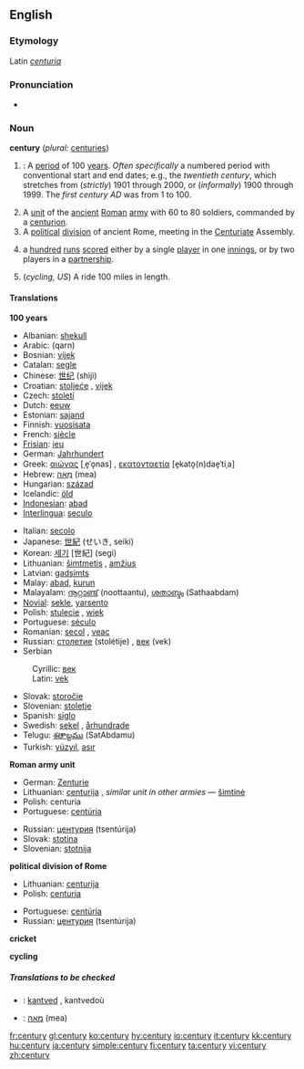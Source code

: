 ==English==
{{rank|floor|example|class|984|century|sorry|share|working}}
===Etymology===
Latin ''[[centuria]]''

===Pronunciation===
*{{audio|en-us-century.ogg|Audio (US)}}

===Noun===
'''century''' (''plural:'' [[centuries]])

#{{time}}: A [[period]] of 100 [[year]]s. ''Often specifically'' a numbered period with conventional start and end dates; e.g., the ''twentieth century'', which stretches from (''strictly'') 1901 through 2000, or (''informally'') 1900 through 1999. The ''first century AD'' was from 1 to 100.
# A [[unit]] of the [[ancient]] [[Roman]] [[army]] with 60 to 80 soldiers, commanded by a [[centurion]].
# A [[political]] [[division]] of ancient Rome, meeting in the [[Centuriate]] Assembly.
# {{Cricket}} a [[hundred]] [[run]]s [[score]]d either by a single [[player]] in one [[innings]], or by two players in a [[partnership]].
# (''cycling, US'') A ride 100 miles in length.

====Translations====
'''100 years'''
{{top}}
*Albanian: [[shekull]] {{m}}
*Arabic: {{ARchar|[[قرن]]}} (qarn)
*Bosnian: [[vijek#Bosnian|vijek]] {{m}}
*Catalan: [[segle]] {{m}}
*Chinese: [[世纪]] (shìjì)
*Croatian: [[stoljeće]] {{n}}, [[vijek]] {{m}}
*Czech: [[století]] {{n}}
*Dutch: [[eeuw]] {{f}}
*Estonian: [[sajand]]
*Finnish: [[vuosisata]]
*French: [[siècle]] {{m}}
*[[Frisian]]: [[ieu]]
*German: [[Jahrhundert]] {{n}}
*Greek: [[αιώνας]] [ˌe̞ˈo̞nas] {{m}}, [[εκατονταετία]] [e̞kato̞(n)dae̞ˈtiˌa] {{f}}
*Hebrew: [[מאה|מֵאָה]] (mea) {{f}}
*Hungarian: [[század]]
*Icelandic: [[öld]] {{f}}
*[[Indonesian]]: [[:id:abad|abad]]
*[[Interlingua]]: [[seculo]]
{{mid}}
*Italian: [[secolo]] {{m}}
*Japanese: [[世紀]] (せいき, seiki)
*Korean: [[세기]] [世紀] (segi)
*Lithuanian: [[šimtmetis]] {{m}}, [[amžius]] {{m}}
*Latvian: [[gadsimts]] {{m}}
*Malay: [[abad]], [[kurun]]
*Malayalam: [[നൂറ്റാണ്ട്]] (noottaantu), [[ശതാബ്ദം]] (Sathaabdam)
*[[Novial]]: [[sekle]], [[yarsento]]
*Polish: [[stulecie]] {{n}}, [[wiek]] {{m}}
*Portuguese: [[século]] {{m}}
*Romanian: [[secol]] {{n}}, [[veac]] {{n}}
*Russian: [[столетие]] (stolétije) {{n}}, [[век]] (vek) {{m}}
*Serbian
:Cyrillic: [[век#Serbian|век]] {{m}}
:Latin: [[vek#Serbian|vek]] {{m}}
*Slovak: [[storočie]] {{n}}
*Slovenian: [[stoletje]] {{n}}
*Spanish: [[siglo]] {{m}}
*Swedish: [[sekel]] {{n}}, [[århundrade]] {{n}}
*Telugu: [[శతాబ్దము]] (SatAbdamu)
*Turkish: [[yüzyıl]], [[asır]]
{{bottom}}

'''Roman army unit'''
{{top}}
*German: [[Zenturie]] {{f}}
*Lithuanian: [[centurija]] {{f}}, ''similar unit in other armies'' — [[šimtinė]] {{f}}
*Polish: centuria {{f}}
*Portuguese: [[centúria]] {{f}}
{{mid}}
*Russian: [[центурия]] (tsentúrija) {{f}}
*Slovak: [[stotina#Slovak|stotina]] {{f}}
*Slovenian: [[stotnija]] {{f}}
{{bottom}}

'''political division of Rome'''
{{top}}
*Lithuanian: [[centurija]] {{f}}
*Polish: [[centuria]] {{f}}
{{mid}}
*Portuguese: [[centúria]] {{f}}
*Russian: [[центурия]] (tsentúrija) {{f}}
{{bottom}}

'''cricket'''
{{top}}
{{mid}}
{{bottom}}

'''cycling'''
{{top}}
{{mid}}
{{bottom}}

=====Translations to be checked=====
{{checktrans}}
*{{ttbc|Breton}}: [[kantved]] {{m}}, kantvedoù
*{{ttbc|Hebrew}}: [[מאה]] (mea)

[[fr:century]]
[[gl:century]]
[[ko:century]]
[[hy:century]]
[[io:century]]
[[it:century]]
[[kk:century]]
[[hu:century]]
[[ja:century]]
[[simple:century]]
[[fi:century]]
[[ta:century]]
[[vi:century]]
[[zh:century]]